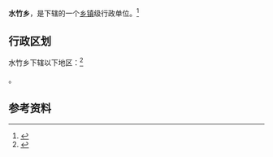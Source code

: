{{中国乡级行政区|53/06/25/206/000}}

'''水竹乡'''，是{{PRC admin/fullname|53/06/25/206/000|3}}下辖的一个[[乡镇|乡镇]]级行政单位。<ref>{{PRC admin/ref sgc|{{PRC admin/parent|53/06/25/206/000}}}}</ref>

== 行政区划 ==

水竹乡下辖以下地区：<ref>{{PRC admin/ref sgc|53/06/25/206/000}}</ref>

{{PRC admin/children|53/06/25/206/000}}。

== 参考资料 ==

{{reflist}}

{{行政区划小作品}}
{{PRC admin/navcat|53/06/25/206/000}}